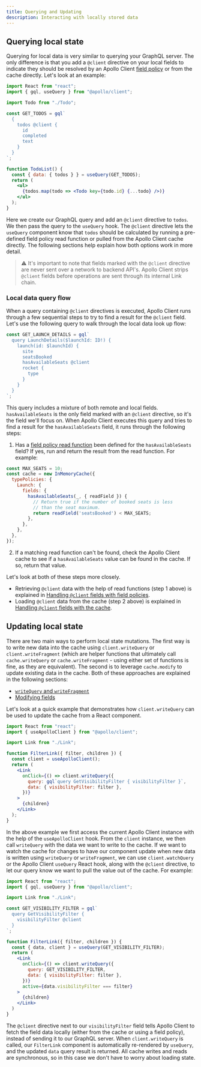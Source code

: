 ```yaml
---
title: Querying and Updating
description: Interacting with locally stored data
---
```


## Querying local state

Querying for local data is very similar to querying your GraphQL server. The only difference is that you add a `@client` directive on your local fields to indicate they should be resolved by an Apollo Client [field policy](../caching/cache-field-behavior/) or from the cache directly. Let's look at an example:

```jsx
import React from "react";
import { gql, useQuery } from "@apollo/client";

import Todo from "./Todo";

const GET_TODOS = gql`
  {
    todos @client {
      id
      completed
      text
    }
  }
`;

function TodoList() {
  const { data: { todos } } = useQuery(GET_TODOS);
  return (
    <ul>
      {todos.map(todo => <Todo key={todo.id} {...todo} />)}
    </ul>
  );
}
```

Here we create our GraphQL query and add an `@client` directive to `todos`. We then pass the query to the `useQuery` hook. The `@client` directive lets the `useQuery` component know that `todos` should be calculated by running a pre-defined field policy read function or pulled from the Apollo Client cache directly. The following sections help explain how both options work in more detail.

> ⚠️ It's important to note that fields marked with the `@client` directive are never sent over a network to backend API's. Apollo Client strips `@client` fields before operations are sent through its internal Link chain.

### Local data query flow

When a query containing `@client` directives is executed, Apollo Client runs through a few sequential steps to try to find a result for the `@client` field. Let's use the following query to walk through the local data look up flow:

```js
const GET_LAUNCH_DETAILS = gql`
  query LaunchDetails($launchId: ID!) {
    launch(id: $launchId) {
      site
      seatsBooked
      hasAvailableSeats @client
      rocket {
        type
      }
    }
  }
`;
```

This query includes a mixture of both remote and local fields. `hasAvailableSeats` is the only field marked with an `@client` directive, so it's the field we'll focus on. When Apollo Client executes this query and tries to find a result for the `hasAvailableSeats` field, it runs through the following steps:

1. Has a [field policy read function](../caching/cache-field-behavior/#the-read-function) been defined for the `hasAvailableSeats` field? If yes, run and return the result from the read function. For example:

```js
const MAX_SEATS = 10;
const cache = new InMemoryCache({
  typePolicies: {
    Launch: {
      fields: {
        hasAvailableSeats(_, { readField }) {
          // Return true if the number of booked seats is less
          // than the seat maximum.
          return readField('seatsBooked') < MAX_SEATS;
        },
      },
    },
  },
});
```

2. If a matching read function can't be found, check the Apollo Client cache to see if a `hasAvailableSeats` value can be found in the cache. If so, return that value.

Let's look at both of these steps more closely.

- Retrieving `@client` data with the help of read functions (step 1 above) is explained in [Handling `@client` fields with field policies](./managing-state-with-field-policies#handling-client-fields-with-field-policies).
- Loading `@client` data from the cache (step 2 above) is explained in [Handling `@client` fields with the cache](./managing-state-with-field-policies#handling-client-fields-with-the-cache).

## Updating local state

There are two main ways to perform local state mutations. The first way is to write new data into the cache using `client.writeQuery` or `client.writeFragment` (which are helper functions that ultimately call `cache.writeQuery` or `cache.writeFragment` - using either set of functions is fine, as they are equivalent). The second is to leverage `cache.modify` to update existing data in the cache. Both of these approaches are explained in the following sections:

- [`writeQuery` and `writeFragment`](../caching/cache-interaction/#writequery-and-writefragment)
- [Modifying fields](../caching/cache-interaction/#modifying-fields)

Let's look at a quick example that demonstrates how `client.writeQuery` can be used to update the cache from a React component.

```jsx
import React from "react";
import { useApolloClient } from "@apollo/client";

import Link from "./Link";

function FilterLink({ filter, children }) {
  const client = useApolloClient();
  return (
    <Link
      onClick={() => client.writeQuery({
        query: gql`query GetVisibilityFilter { visibilityFilter }`,
        data: { visibilityFilter: filter },
      })}
    >
      {children}
    </Link>
  );
}
```

In the above example we first access the current Apollo Client instance with the help of the `useApolloClient` hook. From the `client` instance, we then call `writeQuery` with the data we want to write to the cache. If we want to watch the cache for changes to have our component update when new data is written using `writeQuery` or `writeFragment`, we can use `client.watchQuery` or the Apollo Client `useQuery` React hook, along with the `@client` directive, to let our query know we want to pull the value out of the cache.  For example:

```jsx
import React from "react";
import { gql, useQuery } from "@apollo/client";

import Link from "./Link";

const GET_VISIBILITY_FILTER = gql`
  query GetVisibilityFilter {
    visibilityFilter @client
  }
`;

function FilterLink({ filter, children }) {
  const { data, client } = useQuery(GET_VISIBILITY_FILTER);
  return (
    <Link
      onClick={() => client.writeQuery({
        query: GET_VISIBILITY_FILTER,
        data: { visibilityFilter: filter },
      })}
      active={data.visibilityFilter === filter}
    >
      {children}
    </Link>
  )
}
```

The `@client` directive next to our `visibilityFilter` field tells Apollo Client to fetch the field data locally (either from the cache or using a field policy), instead of sending it to our GraphQL server. When `client.writeQuery` is called, our `FilterLink` component is automatically re-rendered by `useQuery`, and the updated `data` query result is returned. All cache writes and reads are synchronous, so in this case we don't have to worry about loading state.
